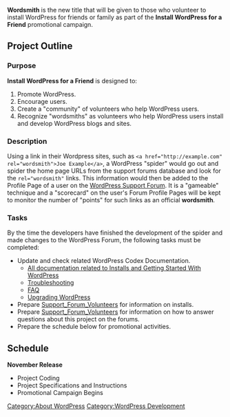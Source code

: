 '''Wordsmith''' is the new title that will be given to those who volunteer to install WordPress for friends or family as part of the '''Install WordPress for a Friend''' promotional campaign.

== Project Outline ==

=== Purpose ===

'''Install WordPress for a Friend''' is designed to:

# Promote WordPress.
# Encourage users.
# Create a "community" of volunteers who help WordPress users.
# Recognize "wordsmiths" as volunteers who help WordPress users install and develop WordPress blogs and sites.

=== Description ===

Using a link in their Wordpress sites, such as <tt><nowiki><a href="http://example.com" rel="wordsmith">Joe Example</a></nowiki></tt>, a WordPress "spider" would go out and spider the home page URLs from the support forums database and look for the <tt>rel="wordsmith"</tt> links. This information would then be added to the Profile Page of a user on the [http://www.wordpress.org/support WordPress Support Forum]. It is a "gameable" technique and a "scorecard" on the user's Forum Profile Pages will be kept to monitor the number of "points" for such links as an official '''wordsmith'''.

=== Tasks ===

By the time the developers have finished the development of the spider and made changes to the WordPress Forum, the following tasks must be completed:

* Update and check related WordPress Codex Documentation.
** [[Getting_Started_with_WordPress|All documentation related to Installs and Getting Started With WordPress]]
** [[Troubleshooting]]
** [[FAQ]]
** [[Upgrading WordPress]]
* Prepare [[Support_Forum_Volunteers]] for information on installs.
* Prepare [[Support_Forum_Volunteers]] for information on how to answer questions about this project on the forums.
* Prepare the schedule below for promotional activities.

== Schedule ==

'''November Release'''

* Project Coding
* Project Specifications and Instructions
* Promotional Campaign Begins


[[Category:About WordPress]]
[[Category:WordPress Development]]